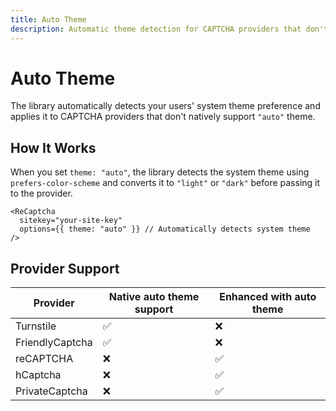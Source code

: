 ```yaml
---
title: Auto Theme
description: Automatic theme detection for CAPTCHA providers that don't natively support "auto" theme.
---
```


# Auto Theme

The library automatically detects your users' system theme preference and applies it to CAPTCHA providers that don't natively support `"auto"` theme.

## How It Works

When you set `theme: "auto"`, the library detects the system theme using `prefers-color-scheme` and converts it to `"light"` or `"dark"` before passing it to the provider.

```tsx
<ReCaptcha 
  sitekey="your-site-key"
  options={{ theme: "auto" }} // Automatically detects system theme
/>
```

## Provider Support
| Provider | Native auto theme support | Enhanced with auto theme |
|----------|--------------------------|--------------------------|
| Turnstile | ✅ | ❌ |
| FriendlyCaptcha | ✅ | ❌ |
| reCAPTCHA | ❌ | ✅ |
| hCaptcha | ❌ | ✅ |
| PrivateCaptcha | ❌ | ✅ |
